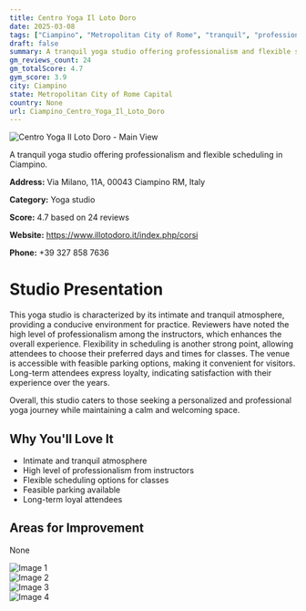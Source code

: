 ```yaml
---
title: Centro Yoga Il Loto Doro
date: 2025-03-08
tags: ["Ciampino", "Metropolitan City of Rome", "tranquil", "professional", "Ciampino"]  
draft: false
summary: A tranquil yoga studio offering professionalism and flexible scheduling in Ciampino.
gm_reviews_count: 24
gm_totalScore: 4.7
gym_score: 3.9
city: Ciampino
state: Metropolitan City of Rome Capital
country: None
url: Ciampino_Centro_Yoga_Il_Loto_Doro
---
```


<div className="aspect-[16/9] relative my-8">
  <img 
    src="https://lh5.googleusercontent.com/p/AF1QipM5YFnizG1uY3-MgM9kA49CiwZRDUJH0jFEFkKT=w1920-h1080-k-no"
    alt="Centro Yoga Il Loto Doro - Main View"
    className="object-cover absolute inset-0 w-full h-full rounded-lg"
  />
</div>

A tranquil yoga studio offering professionalism and flexible scheduling in Ciampino.

**Address:** Via Milano, 11A, 00043 Ciampino RM, Italy

**Category:** Yoga studio

**Score:** 4.7 based on 24 reviews

**Website:** https://www.illotodoro.it/index.php/corsi

**Phone:** +39 327 858 7636

# Studio Presentation

This yoga studio is characterized by its intimate and tranquil atmosphere, providing a conducive environment for practice. Reviewers have noted the high level of professionalism among the instructors, which enhances the overall experience. Flexibility in scheduling is another strong point, allowing attendees to choose their preferred days and times for classes. The venue is accessible with feasible parking options, making it convenient for visitors. Long-term attendees express loyalty, indicating satisfaction with their experience over the years.

Overall, this studio caters to those seeking a personalized and professional yoga journey while maintaining a calm and welcoming space.

## Why You'll Love It

- Intimate and tranquil atmosphere
- High level of professionalism from instructors
- Flexible scheduling options for classes
- Feasible parking available
- Long-term loyal attendees

## Areas for Improvement

None

<div className="grid grid-cols-1 xl:grid-cols-2 gap-4 my-8">
<div className="aspect-[4/3] relative"><img src="https://lh5.googleusercontent.com/p/AF1QipPs58FAVqjfh3twt384cba-qpEu2r6dRqpccHnZ=w1920-h1080-k-no" alt="Image 1" className="object-cover absolute inset-0 w-full h-full rounded-lg" /></div>
<div className="aspect-[4/3] relative"><img src="https://lh5.googleusercontent.com/p/AF1QipOU7enMy4gJY_U-4HP5MptGjxSa-UhxlwaCp8ce=w1920-h1080-k-no" alt="Image 2" className="object-cover absolute inset-0 w-full h-full rounded-lg" /></div>
<div className="aspect-[4/3] relative"><img src="https://lh5.googleusercontent.com/p/AF1QipNNdJhvgQMNPjRvzvnDmno7yMKXAJiVXKqQcaM3=w1920-h1080-k-no" alt="Image 3" className="object-cover absolute inset-0 w-full h-full rounded-lg" /></div>
<div className="aspect-[4/3] relative"><img src="https://streetviewpixels-pa.googleapis.com/v1/thumbnail?panoid=jNeRFKwz-h4UkzFK5r8jjw&cb_client=maps_sv.tactile.gps&w=203&h=100&yaw=293.62704&pitch=0&thumbfov=100" alt="Image 4" className="object-cover absolute inset-0 w-full h-full rounded-lg" /></div>
</div>
